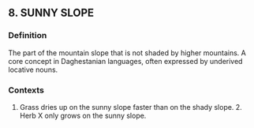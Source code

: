 ## 8. SUNNY SLOPE
### Definition
The part of the mountain slope that is not shaded by higher mountains. A core concept in Daghestanian languages, often expressed by underived locative nouns.

### Contexts
1. Grass dries up on the sunny slope faster than on the shady slope. 2. Herb X only grows on the sunny slope.

